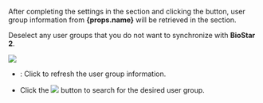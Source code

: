 <Head level={3} hashid={props.hashid}><Cmd sid='settings.activeDirectory.userGroup' /></Head>

After completing the settings in the <Cmd sid='settings.activeDirectory.ADServerConfiguration' /> section and clicking the <Cmd sid='settings.activeDirectory.Connect' /> button, user group information from <strong>{props.name}</strong> will be retrieved in the <Cmd sid='settings.activeDirectory.userGroup' /> section.

Deselect any user groups that you do not want to synchronize with **BioStar 2**.

<Image src='/img/biostar2-setting-directory-usergroup-filter.png' />

* <Cmd sid='settings.activeDirectory.Refresh' />: Click to refresh the user group information.

* Click the <Image src='/img/menus/ico-search.png' ico alone /> button to search for the desired user group.
